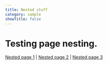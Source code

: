 ```yaml
---
title: Nested stuff
category: sample
showTitle: false
---
```


<h1 className='text-center text-6xl font-extrabold tracking-tight sm:text-8xl'>
  Testing page nesting.
</h1>

[Nested page 1](/sample/3-nested/nested-1) |
[Nested page 2](/sample/3-nested/nested-2) |
[Nested page 3](/sample/3-nested/nested-3)
